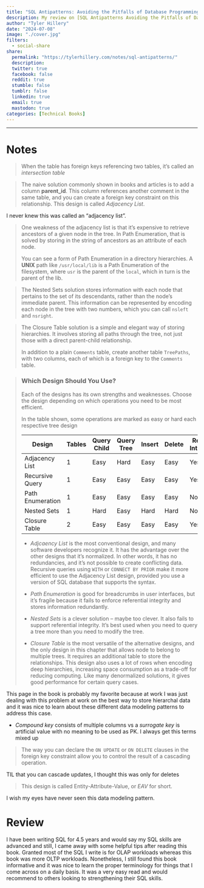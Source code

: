 ```yaml
---
title: "SQL Antipatterns: Avoiding the Pitfalls of Database Programming"
description: My review on [SQL Antipatterns Avoiding the Pitfalls of Database Programming](https://a.co/d/0ebq9urx) by Bill Karwin 
author: "Tyler Hillery"
date: "2024-07-08"
image: "./cover.jpg"
filters:
  - social-share
share:
  permalink: "https://tylerhillery.com/notes/sql-antipatterns/"
  description:
  twitter: true
  facebook: false
  reddit: true
  stumble: false
  tumblr: false
  linkedin: true
  email: true
  mastodon: true
categories: [Technical Books]
---
```


------------------------------------------------------------------------

# Notes

::: {.callout-note appearance="minimal"}
> When the table has foreign keys referencing two tables, it's called an *intersection table*
:::

::: {.callout-note appearance="minimal"}
> The naive solution commonly shown in books and articles is to add a column **parent_id**. This column references another comment in the same table, and you can create a foreign key constraint on this relationship. This design is called *Adjacency List*.

I never knew this was called an "adjacency list".
:::

::: {.callout-note appearance="minimal"}
> One weakness of the adjacency list is that it's expensive to retrieve ancestors of a given node in the tree. In Path Enumeration, that is solved by storing in the string of ancestors as an attribute of each node.
>
> You can see a form of Path Enumeration in a directory hierarchies. A **UNIX** path like `/usr/local/lib` is a Path Enumeration of the filesystem, where `usr` is the parent of the `local`, which in turn is the parent of the lib.
:::

::: {.callout-note appearance="minimal"}
> The Nested Sets solution stores information with each node that pertains to the set of its descendants, rather than the node's immediate parent. This information can be represented by encoding each node in the tree with two numbers, which you can call `nsleft` and `nsright`.
:::

::: {.callout-note appearance="minimal"}
> The Closure Table solution is a simple and elegant way of storing hierarchies. It involves storing all paths through the tree, not just those with a direct parent-child relationship.
>
> In addition to a plain `Comments` table, create another table `TreePaths`, with two columns, each of which is a foreign key to the `Comments` table.
:::

::: {.callout-note appearance="minimal"}
> ### Which Design Should You Use?
>
> Each of the designs has its own strengths and weaknesses. Choose the design depending on which operations you need to be most efficient.
>
> In the table shown, some operations are marked as easy or hard each respective tree design
>
> | Design           | Tables | Query Child | Query Tree | Insert | Delete | Ref. Integ. |
> |------------------|--------|-------------|------------|--------|--------|-------------|
> | Adjacency List   | 1      | Easy        | Hard       | Easy   | Easy   | Yes         |
> | Recursive Query  | 1      | Easy        | Easy       | Easy   | Easy   | Yes         |
> | Path Enumeration | 1      | Easy        | Easy       | Easy   | Easy   | No          |
> | Nested Sets      | 1      | Hard        | Easy       | Hard   | Hard   | No          |
> | Closure Table    | 2      | Easy        | Easy       | Easy   | Easy   | Yes         |
>
> -   *Adjcaency List* is the most conventional design, and many software developers recognize it. It has the advantage over the other designs that it's normalized. In other words, it has no redundancies, and it's not possible to create conflicting data. Recursive queries using `WITH` or `CONNECT BY PRIOR` make it more efficient to use the Adjacency List design, provided you use a version of SQL database that supports the syntax.
>
> -   *Path Enumeration* is good for breadcrumbs in user interfaces, but it's fragile because it fails to enforce referential integrity and stores information redundantly.
>
> -   *Nested Sets* is a clever solution – maybe too clever. It also fails to support referential integrity. It's best used when you need to query a tree more than you need to modify the tree.
>
> -   *Closure Table* is the most versatile of the alternative designs, and the only design in this chapter that allows node to belong to multiple trees. It requires an additional table to store the relationships. This design also uses a lot of rows when encoding deep hierarchies, increasing space consumption as a trade-off for reducing computing. Like many denormalized solutions, it gives good performance for certain query cases.

This page in the book is probably my favorite because at work I was just dealing with this problem at work on the best way to store hierarchal data and it was nice to learn about these different data modeling patterns to address this case. 
:::

::: {.callout-note appearance="minimal"}
- *Compound key* consists of multiple columns vs a *surrogate key* is artificial value with no meaning to be used as PK. I always get this terms mixed up 
:::

::: {.callout-note appearance="minimal"}
> The way you can declare the `ON UPDATE` or `ON DELETE` clauses in the foreign key constraint allow you to control the result of a cascading operation.

TIL that you can cascade updates, I thought this was only for deletes
:::

::: {.callout-note appearance="minimal"}
> This design is called Entity-Attribute-Value, or *EAV* for short.

I wish my eyes have never seen this data modeling pattern.
:::


# Review

I have been writing SQL for 4.5 years and would say my SQL skills are advanced and still, I came away with some helpful tips after reading this book. Granted most of the SQL I write is for OLAP workloads whereas this book was more OLTP workloads. Nonetheless, I still found this book informative and it was nice to learn the proper terminology for things that I come across on a daily basis. It was a very easy read and would recommend to others looking to strengthening their SQL skills.